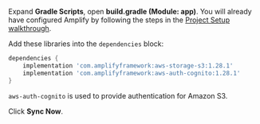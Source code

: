 Expand **Gradle Scripts**, open **build.gradle (Module: app)**. You will already have configured Amplify by following the steps in the [Project Setup walkthrough](/lib/project-setup/create-application).

Add these libraries into the `dependencies` block:
```groovy
dependencies {
    implementation 'com.amplifyframework:aws-storage-s3:1.28.1'
    implementation 'com.amplifyframework:aws-auth-cognito:1.28.1'
}
```

`aws-auth-cognito` is used to provide authentication for Amazon S3.

Click **Sync Now**.
